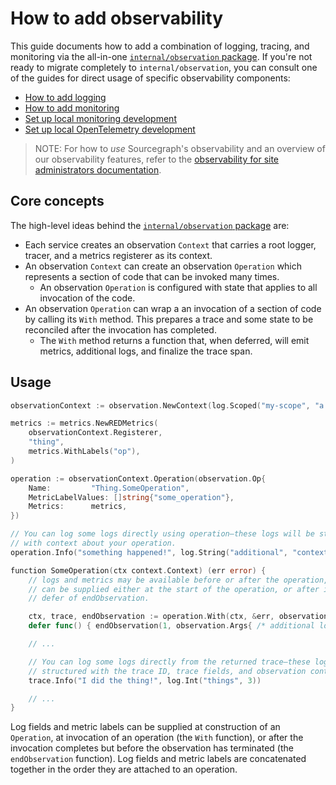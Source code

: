 # How to add observability

This guide documents how to add a combination of logging, tracing, and monitoring via the all-in-one [`internal/observation` package](https://sourcegraph.com/github.com/sourcegraph/sourcegraph/-/tree/internal/observation).
If you're not ready to migrate completely to `internal/observation`, you can consult one of the guides for direct usage of specific observability components:

- [How to add logging](/dev/how-to/add_logging)
- [How to add monitoring](/dev/how-to/add_monitoring)
- [Set up local monitoring development](/dev/how-to/monitoring_local_dev)
- [Set up local OpenTelemetry development](/dev/how-to/opentelemetry_local_dev)

> NOTE: For how to *use* Sourcegraph's observability and an overview of our observability features, refer to the [observability for site administrators documentation](/admin/observability/).

## Core concepts

The high-level ideas behind the [`internal/observation` package](https://sourcegraph.com/github.com/sourcegraph/sourcegraph/-/tree/internal/observation) are:

- Each service creates an observation `Context` that carries a root logger, tracer, and a metrics registerer as its context.
- An observation `Context` can create an observation `Operation` which represents a section of code that can be invoked many times.
  - An observation `Operation` is configured with state that applies to all invocation of the code.
- An observation `Operation` can wrap a an invocation of a section of code by calling its `With` method. This prepares a trace and some state to be reconciled after the invocation has completed.
  - The `With` method returns a function that, when deferred, will emit metrics, additional logs, and finalize the trace span.

## Usage

```go
observationContext := observation.NewContext(log.Scoped("my-scope", "a simple description"))

metrics := metrics.NewREDMetrics(
    observationContext.Registerer,
    "thing",
    metrics.WithLabels("op"),
)

operation := observationContext.Operation(observation.Op{
    Name:         "Thing.SomeOperation",
    MetricLabelValues: []string{"some_operation"},
    Metrics:      metrics,
})

// You can log some logs directly using operation—these logs will be structured
// with context about your operation.
operation.Info("something happened!", log.String("additional", "context"))

function SomeOperation(ctx context.Context) (err error) {
    // logs and metrics may be available before or after the operation, so they
    // can be supplied either at the start of the operation, or after in the
    // defer of endObservation.

    ctx, trace, endObservation := operation.With(ctx, &err, observation.Args{ /* logs and metrics */ })
    defer func() { endObservation(1, observation.Args{ /* additional logs and metrics */ }) }()

    // ...

    // You can log some logs directly from the returned trace—these logs will be
    // structured with the trace ID, trace fields, and observation context.
    trace.Info("I did the thing!", log.Int("things", 3))

    // ...
}
```

Log fields and metric labels can be supplied at construction of an `Operation`, at invocation of an operation (the `With` function), or after the invocation completes but before the observation has terminated (the `endObservation` function). Log fields and metric labels are concatenated together in the order they are attached to an operation.
